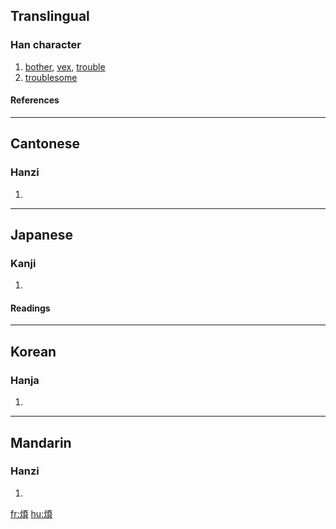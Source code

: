 {{see|烦}}

==Translingual==
===Han character===
{{Han char|rn=86|rad=火|as=09|sn=13|four=9188<sub>6</sub>|canj=火一月金 (FMBC)}}
# [[bother]], [[vex]], [[trouble]]
# [[troublesome]]
====References====
{{Han ref|kx=0678.030|dkj=19229|dj=1089.060|hdz=32216.050|uh=7169|ud=29033|bh=B7D0|bd=47056}}

----
==Cantonese==
===Hanzi===
{{yue-hanzi|jyut=|y=faan4}}
# {{defn|Cantonese}}

----
==Japanese==
===Kanji===
{{ja-kanji|grade=c|rs=火09}}
# {{defn|Japanese}} 
====Readings====
{{ja-readings|on=[[はん]] (han), [[ぼん]] (bon)|kun=[[わずらう]] (wazurau), [[わずらわす]] (wazurawasu), [[わずらわし]] (wazurawashi)}}

----
==Korean==
===Hanja===
{{ko-hanja|hangeul=번|eumhun=|rv=beon|mr=pŏn|y=pen}}
# {{defn|Korean}}

----
==Mandarin==
===Hanzi===
{{cmn-hanzi|sim=烦|pin=[[fán]] ([[fan2]]), [[yàng]] ([[yang4]])|wg=fan<sup>2</sup>, yang<sup>4</sup>}}
# {{defn|Mandarin}}

[[fr:煩]]
[[hu:煩]]